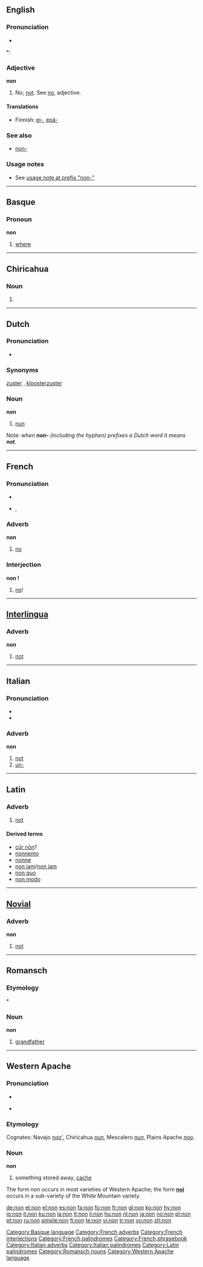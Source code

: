 {{wikipedia}}
{{also|non-}}
==English==

===Pronunciation===
* {{audio|en-us-non.ogg|Audio (US)}}

*: {{rhymes|ɒn}}

===Adjective===
'''non'''

# No; [[not]]. See [[no]], adjective.

====Translations====
* Finnish: [[ei-]], [[epä-]]

===See also===
* [[non-]]

===Usage notes===
* See [[non-#usage note|usage note at prefix "non-"]]

----

==Basque==

===Pronoun===
'''non'''

# [[where]]

[[Category:Basque language]]

----

==Chiricahua==

===Noun===
{{infl|apm|noun}}

# {{alternative spelling of|nun|lang=Chiricahua}}

----

==Dutch==

===Pronunciation===
* {{audio|Nl-non.ogg|audio}}

===Synonyms===
[[zuster]] {{f}}, [[kloosterzuster]] {{f}}

===Noun===
'''non'''

# [[nun]]

Note: ''when '''non-''' (including the hyphen) prefixes a Dutch word it means '''not'''.''

----

==French==

===Pronunciation===
* {{audio|Fr-non.ogg|audio}}
* {{IPA|/nɔ̃/|lang=fr}}, {{SAMPA|/nO~/}}

===Adverb===
'''non'''

# [[no]]

===Interjection===
'''non !'''

# [[no]]!

[[Category:French adverbs]]
[[Category:French interjections]]
[[Category:French palindromes]]
[[Category:French phrasebook]]

----

==[[Interlingua]]==

===Adverb===
'''non'''

# [[not]]

----

==Italian==

===Pronunciation===
* {{audio|It-non.ogg|audio}}
* {{IPA|[non]|lang=it}}

===Adverb===
'''non'''

# [[not]]
# [[un-]]

[[Category:Italian adverbs]]
[[Category:Italian palindromes]]

----

==Latin==

===Adverb===
{{la-adv||nōn|-}}

# [[not]]

====Derived terms====
* [[cur non|cūr nōn]]?
* [[nonnemo]]
* [[nonne]]
* [[non iam]]/[[non jam]]
* [[non quo]]
* [[non modo]]

[[Category:Latin palindromes]]

----

==[[Novial]]==

===Adverb===
'''non'''

# [[not]]

----

==Romansch==

===Etymology===
{{LL.}} *{{term||nonnus}}

===Noun===
'''non'''

# [[grandfather]]

[[Category:Romansch nouns]]

----

==Western Apache==

===Pronunciation===
* {{audio|en-us-non.ogg|Audio (US)}}

* {{IPA|[nòn]|lang=apw}}

===Etymology===

Cognates: Navajo ''[[nooʼ]]'', Chiricahua ''[[nun]]'', Mescalero ''[[nun]]'', Plains Apache ''[[nǫǫ]]''.

===Noun===
'''non'''

# something stored away, [[cache]]

The form ''non'' occurs in most varieties of Western Apache; the form '''[[noi]]''' occurs in a sub-variety of the White Mountain variety.

[[Category:Western Apache language]]

[[de:non]]
[[et:non]]
[[el:non]]
[[es:non]]
[[fa:non]]
[[fo:non]]
[[fr:non]]
[[gl:non]]
[[ko:non]]
[[hy:non]]
[[io:non]]
[[it:non]]
[[ku:non]]
[[la:non]]
[[lt:non]]
[[li:non]]
[[hu:non]]
[[nl:non]]
[[ja:non]]
[[no:non]]
[[pl:non]]
[[pt:non]]
[[ru:non]]
[[simple:non]]
[[fi:non]]
[[te:non]]
[[vi:non]]
[[tr:non]]
[[vo:non]]
[[zh:non]]
